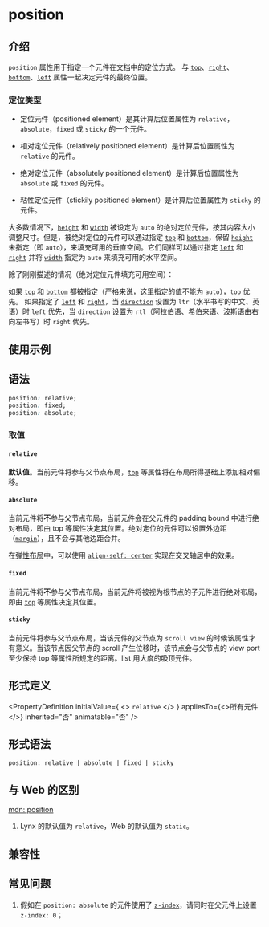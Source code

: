# position

## 介绍

`position` 属性用于指定一个元件在文档中的定位方式。
与 [`top`](./top.mdx)、[`right`](./right.mdx)、[`bottom`](./bottom.mdx)、[`left`](./left.mdx) 属性一起决定元件的最终位置。

### 定位类型

- 定位元件（positioned element）是其计算后位置属性为 `relative`，`absolute`，`fixed` 或 `sticky` 的一个元件。

- 相对定位元件（relatively positioned element）是计算后位置属性为 `relative` 的元件。

- 绝对定位元件（absolutely positioned element）是计算后位置属性为 `absolute` 或 `fixed` 的元件。

- 粘性定位元件（stickily positioned element）是计算后位置属性为 `sticky` 的元件。

大多数情况下，[`height`](./height.mdx) 和 [`width`](./width.mdx) 被设定为 `auto` 的绝对定位元件，按其内容大小调整尺寸。但是，被绝对定位的元件可以通过指定 [`top`](./top.mdx) 和 [`bottom`](./bottom.mdx)，保留 [`height`](./height.mdx) 未指定（即 `auto`），来填充可用的垂直空间。它们同样可以通过指定 [`left`](./left.mdx) 和 [`right`](./right.mdx) 并将 [`width`](./width.mdx) 指定为 `auto` 来填充可用的水平空间。

除了刚刚描述的情况（绝对定位元件填充可用空间）：

如果 [`top`](./top.mdx) 和 [`bottom`](./bottom.mdx) 都被指定（严格来说，这里指定的值不能为 `auto`），`top` 优先。
如果指定了 [`left`](./left.mdx) 和 [`right`](./right.mdx)，当 [`direction`](./direction.mdx) 设置为 `ltr`（水平书写的中文、英语）时 `left` 优先，当 `direction` 设置为 `rtl`（阿拉伯语、希伯来语、波斯语由右向左书写）时 `right` 优先。

## 使用示例


<Go
  example="css-api"
  defaultFile="src/position/App.tsx"
  img="https://lf-lynx.tiktok-cdns.com/obj/lynx-artifacts-oss-sg/lynx-website/assets/doc/css/position.jpg"
  entry="src/position"
  defaultEntryFile="dist/position.lynx.bundle"
/>

## 语法

```css
position: relative;
position: fixed;
position: absolute;
```

### 取值

#### `relative`

**默认值**。当前元件将参与父节点布局，[`top`](./top.mdx) 等属性将在布局所得基础上添加相对偏移。

#### `absolute`

当前元件将**不**参与父节点布局，当前元件会在父元件的 padding bound 中进行绝对布局，即由 top 等属性决定其位置。绝对定位的元件可以设置外边距（[`margin`](./margin.mdx)），且不会与其他边距合并。

在[弹性布局](guide/ui/layout/flexible-box-layout.mdx)中，可以使用 [`align-self: center`](./align-self.mdx) 实现在交叉轴居中的效果。

#### `fixed`

当前元件将**不**参与父节点布局，当前元件将被视为根节点的子元件进行绝对布局，即由 [`top`](./top.mdx) 等属性决定其位置。

#### `sticky`

当前元件将参与父节点布局，当该元件的父节点为 `scroll view` 的时候该属性才有意义。当该节点因父节点的 scroll 产生位移时，该节点会与父节点的 view port 至少保持 top 等属性所规定的距离。list 用大度的吸顶元件。

## 形式定义


<PropertyDefinition
  initialValue={
    <>
      <code>relative</code>
    </>
  }
  appliesTo={<>所有元件</>}
  inherited="否"
  animatable="否"
/>

## 形式语法

```
position: relative | absolute | fixed | sticky
```

## 与 Web 的区别

[mdn: position](https://developer.mozilla.org/en-US/docs/Web/CSS/position)

1. Lynx 的默认值为 `relative`，Web 的默认值为 `static`。

## 兼容性


<LegacyCompatTable metadata="css/properties/position" />

## 常见问题

1. 假如在 `position: absolute` 的元件使用了 [`z-index`](./z-index.mdx)，请同时在父元件上设置 `z-index: 0`；
